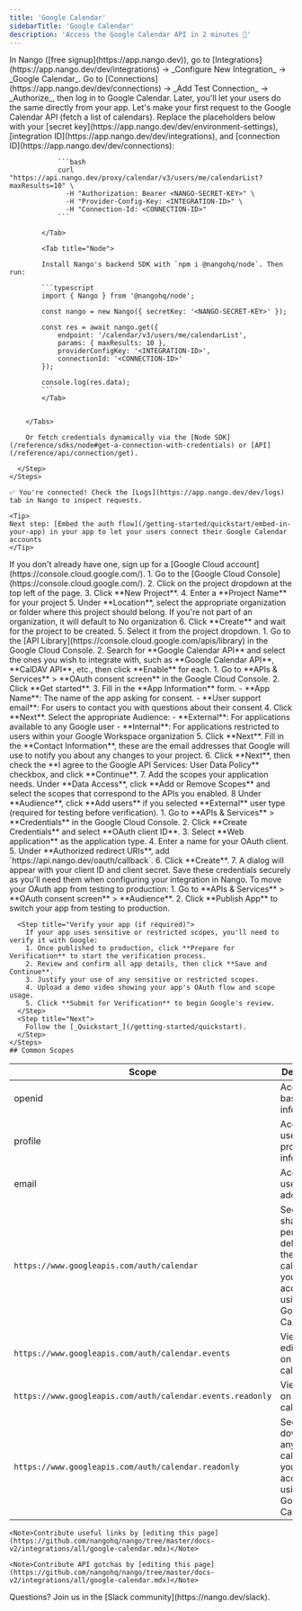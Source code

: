 ```yaml
---
title: 'Google Calendar'
sidebarTitle: 'Google Calendar'
description: 'Access the Google Calendar API in 2 minutes 💨'
---
```



<Tabs>
  <Tab title="🚀 Quickstart">
    <Steps>
      <Step title="Create an integration">
        In Nango ([free signup](https://app.nango.dev)), go to [Integrations](https://app.nango.dev/dev/integrations) -> _Configure New Integration_ -> _Google Calendar_.
      </Step>
      <Step title="Authorize Google Calendar">
        Go to [Connections](https://app.nango.dev/dev/connections) -> _Add Test Connection_ -> _Authorize_, then log in to Google Calendar. Later, you'll let your users do the same directly from your app.
      </Step>
      <Step title="Call the Google Calendar API">
        Let's make your first request to the Google Calendar API (fetch a list of calendars). Replace the placeholders below with your [secret key](https://app.nango.dev/dev/environment-settings), [integration ID](https://app.nango.dev/dev/integrations), and [connection ID](https://app.nango.dev/dev/connections):
        <Tabs>
            <Tab title="cURL">

                ```bash
                curl "https://api.nango.dev/proxy/calendar/v3/users/me/calendarList?maxResults=10" \
                  -H "Authorization: Bearer <NANGO-SECRET-KEY>" \
                  -H "Provider-Config-Key: <INTEGRATION-ID>" \
                  -H "Connection-Id: <CONNECTION-ID>"
                ```

            </Tab>

            <Tab title="Node">

            Install Nango's backend SDK with `npm i @nangohq/node`. Then run:

            ```typescript
            import { Nango } from '@nangohq/node';

            const nango = new Nango({ secretKey: '<NANGO-SECRET-KEY>' });

            const res = await nango.get({
                endpoint: '/calendar/v3/users/me/calendarList',
                params: { maxResults: 10 },
                providerConfigKey: '<INTEGRATION-ID>',
                connectionId: '<CONNECTION-ID>'
            });

            console.log(res.data);
            ```
            </Tab>


        </Tabs>

        Or fetch credentials dynamically via the [Node SDK](/reference/sdks/node#get-a-connection-with-credentials) or [API](/reference/api/connection/get).

      </Step>
    </Steps>

    ✅ You're connected! Check the [Logs](https://app.nango.dev/dev/logs) tab in Nango to inspect requests.

    <Tip>
    Next step: [Embed the auth flow](/getting-started/quickstart/embed-in-your-app) in your app to let your users connect their Google Calendar accounts
    </Tip>
  </Tab>
  <Tab title="🧑‍💻 OAuth app setup">
    <Steps>
      <Step title="Create a Google Cloud account">
        If you don't already have one, sign up for a [Google Cloud account](https://console.cloud.google.com/).
      </Step>
      <Step title="Create a new project">
        1. Go to the [Google Cloud Console](https://console.cloud.google.com/).
        2. Click on the project dropdown at the top left of the page.
        3. Click **New Project**.
        4. Enter a **Project Name** for your project
        5. Under **Location**, select the appropriate organization or folder where this project should belong.
        <Note>If you're not part of an organization, it will default to No organization</Note>
        6. Click **Create** and wait for the project to be created.
        5. Select it from the project dropdown.
      </Step>
      <Step title="Enable the APIs you need">
        1. Go to the [API Library](https://console.cloud.google.com/apis/library) in the Google Cloud Console.
        2. Search for **Google Calendar API** and select the ones you wish to integrate with, such as **Google Calendar API**, **CalDAV API**, etc., then click **Enable** for each.
      </Step>
      <Step title="Configure the OAuth consent screen">
        1. Go to **APIs & Services** > **OAuth consent screen** in the Google Cloud Console.
        2. Click **Get started**.
        3. Fill in the **App Information** form.
          - **App Name**: The name of the app asking for consent.
          - **User support email**: For users to contact you with questions about their consent
        4. Click **Next**. Select the appropriate Audience:
           - **External**: For applications available to any Google user
           - **Internal**: For applications restricted to users within your Google Workspace organization
        5. Click **Next**. Fill in the **Contact Information**, these are the email addresses that Google will use to notify you about any changes to your project.
        6. Click **Next**, then check the **I agree to the Google API Services: User Data Policy** checkbox, and click **Continue**.
        7. Add the scopes your application needs. Under **Data Access**, click **Add or Remove Scopes** and select the scopes that correspond to the APIs you enabled.
        8  Under **Audience**, click **Add users** if you selected **External** user type (required for testing before verification).
      </Step>
      <Step title="Create OAuth 2.0 credentials">
        1. Go to **APIs & Services** > **Credentials** in the Google Cloud Console.
        2. Click **Create Credentials** and select **OAuth client ID**.
        3. Select **Web application** as the application type.
        4. Enter a name for your OAuth client.
        5. Under **Authorized redirect URIs**, add `https://api.nango.dev/oauth/callback`.
        6. Click **Create**.
        7. A dialog will appear with your client ID and client secret. Save these credentials securely as you'll need them when configuring your integration in Nango.
      </Step>
        <Step title="Publish your app (switch from Testing to Production)">
        To move your OAuth app from testing to production:
        1. Go to **APIs & Services** > **OAuth consent screen** > **Audience**.
        2. Click **Publish App** to switch your app from testing to production.
      </Step>

      <Step title="Verify your app (if required)">
        If your app uses sensitive or restricted scopes, you'll need to verify it with Google:
        1. Once published to production, click **Prepare for Verification** to start the verification process.
        2. Review and confirm all app details, then click **Save and Continue**.
        3. Justify your use of any sensitive or restricted scopes.
        4. Upload a demo video showing your app's OAuth flow and scope usage.
        5. Click **Submit for Verification** to begin Google's review.
      </Step>
      <Step title="Next">
        Follow the [_Quickstart_](/getting-started/quickstart).
      </Step>
    </Steps>
    ## Common Scopes

  | Scope | Description |
  | ----- | ----------- |
  | openid | Access to basic profile information |
  | profile | Access to user's basic profile information |
  | email | Access to user's email address |
  | `https://www.googleapis.com/auth/calendar` | See, edit, share, and permanently delete all the calendars you can access using Google Calendar |
  | `https://www.googleapis.com/auth/calendar.events` | View and edit events on all your calendars |
  | `https://www.googleapis.com/auth/calendar.events.readonly` | View events on all your calendars |
  | `https://www.googleapis.com/auth/calendar.readonly` | See and download any calendar you can access using your Google Calendar |

  </Tab>
  <Tab title="🔗 Useful links">
    <UsefulLinks />

    <Note>Contribute useful links by [editing this page](https://github.com/nangohq/nango/tree/master/docs-v2/integrations/all/google-calendar.mdx)</Note>
  </Tab>
  <Tab title="🚨 API gotchas">
    <ApiGotchas />

    <Note>Contribute API gotchas by [editing this page](https://github.com/nangohq/nango/tree/master/docs-v2/integrations/all/google-calendar.mdx)</Note>
  </Tab>
</Tabs>

<Info>
    Questions? Join us in the [Slack community](https://nango.dev/slack).
</Info>
